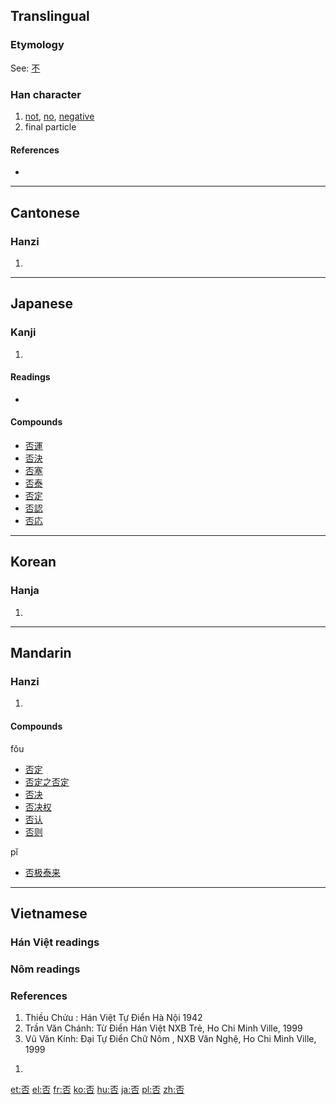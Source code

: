 ==Translingual==

===Etymology===
See: [[不]]

===Han character===
{{Han char|rn=30|rad=口|as=04|sn=7|four=1060<sub>9</sub>|canj=一火口 (MFR)|ids=⿱[[不]][[口]]}}

# [[not]], [[no]], [[negative]]
# final particle

====References====
* {{Han ref|kx=0178.020|dkj=03340|dj=0395.110|hdz=10586.050|uh=5426|ud=21542|bh=A75F|bd=42847}}

----

==Cantonese==

===Hanzi===
{{yue-hanzi|jyut=[[fau2]], [[pei2]]|y=fau2, pei2}}

# {{defn|Cantonese}}

----

==Japanese==

===Kanji===
{{ja-kanji|grade=6|rs=口04}}

# {{defn|Japanese}}

====Readings====
* {{ja-readings|on=[[ひ]] (hi)|kun=[[いな]] (ina), [[いなむ]] (inamu), [[あらず]] (arazu)}}

====Compounds====
* [[否運]]
* [[否決]]
* [[否塞]]
* [[否泰]]
* [[否定]]
* [[否認]]
* [[否応]]

----

==Korean==

===Hanja===
{{ko-hanja|hangeul=[[부]], [[비]]|rv=bu, bi|mr=pu, pi}}

# {{defn|Korean}}

----

==Mandarin==

===Hanzi===
{{cmn-hanzi|pin=[[fǒu]] ([[fou3]]), [[pǐ]] ([[pi3]])|wg=fou<sup>3</sup>, p'i<sup>3</sup>}}

# {{defn|Mandarin}}

====Compounds====
;fǒu
* [[否定]]
* [[否定之否定]]
* [[否决]]
* [[否决权]]
* [[否认]]
* [[否则]]
;pǐ
* [[否极泰来]]

----

==Vietnamese==

===Hán Việt readings===
{{vi-hantu|[[bĩ]], [[phủ]],[[phầu]]}}

===Nôm readings===
{{vi-hantu|[[bí]],[[bĩ]], [[phủ]]}}

===References===
#Thiều Chửu : Hán Việt Tự Điển  Hà Nội 1942
#Trần Văn Chánh: Từ Điển Hán Việt NXB Trẻ, Ho Chi Minh Ville, 1999
#Vũ Văn Kính: Đại Tự Điển Chữ Nôm , NXB Văn Nghệ, Ho Chi Minh Ville, 1999

# {{defn|Vietnamese}}

[[et:否]]
[[el:否]]
[[fr:否]]
[[ko:否]]
[[hu:否]]
[[ja:否]]
[[pl:否]]
[[zh:否]]
